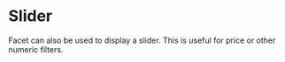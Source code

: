 
<Meta title="Components/Facet/Examples/Facet as Slider" />

# Slider

Facet can also be used to display a slider. This is useful for price or other numeric filters.

<Canvas sourceState="none" of={Stories.Slider} />
